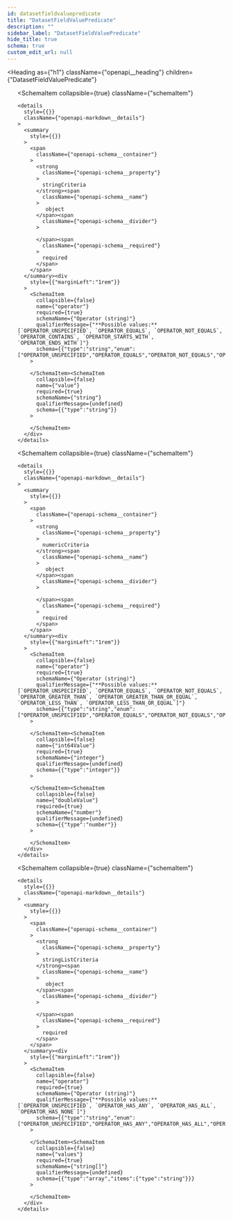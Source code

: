 ```yaml
---
id: datasetfieldvaluepredicate
title: "DatasetFieldValuePredicate"
description: ""
sidebar_label: "DatasetFieldValuePredicate"
hide_title: true
schema: true
custom_edit_url: null
---
```



<Heading
  as={"h1"}
  className={"openapi__heading"}
  children={"DatasetFieldValuePredicate"}
>
</Heading>





<ul>
  <SchemaItem
    collapsible={false}
    name={"columnName"}
    required={true}
    schemaName={"string"}
    qualifierMessage={undefined}
    schema={{"type":"string"}}
  >
    
  </SchemaItem><SchemaItem
    collapsible={true}
    className={"schemaItem"}
  >
    <details
      style={{}}
      className={"openapi-markdown__details"}
    >
      <summary
        style={{}}
      >
        <span
          className={"openapi-schema__container"}
        >
          <strong
            className={"openapi-schema__property"}
          >
            stringCriteria
          </strong><span
            className={"openapi-schema__name"}
          >
             object
          </span><span
            className={"openapi-schema__divider"}
          >
            
          </span><span
            className={"openapi-schema__required"}
          >
            required
          </span>
        </span>
      </summary><div
        style={{"marginLeft":"1rem"}}
      >
        <SchemaItem
          collapsible={false}
          name={"operator"}
          required={true}
          schemaName={"Operator (string)"}
          qualifierMessage={"**Possible values:** [`OPERATOR_UNSPECIFIED`, `OPERATOR_EQUALS`, `OPERATOR_NOT_EQUALS`, `OPERATOR_CONTAINS`, `OPERATOR_STARTS_WITH`, `OPERATOR_ENDS_WITH`]"}
          schema={{"type":"string","enum":["OPERATOR_UNSPECIFIED","OPERATOR_EQUALS","OPERATOR_NOT_EQUALS","OPERATOR_CONTAINS","OPERATOR_STARTS_WITH","OPERATOR_ENDS_WITH"],"title":"Operator"}}
        >
          
        </SchemaItem><SchemaItem
          collapsible={false}
          name={"value"}
          required={true}
          schemaName={"string"}
          qualifierMessage={undefined}
          schema={{"type":"string"}}
        >
          
        </SchemaItem>
      </div>
    </details>
  </SchemaItem><SchemaItem
    collapsible={true}
    className={"schemaItem"}
  >
    <details
      style={{}}
      className={"openapi-markdown__details"}
    >
      <summary
        style={{}}
      >
        <span
          className={"openapi-schema__container"}
        >
          <strong
            className={"openapi-schema__property"}
          >
            numericCriteria
          </strong><span
            className={"openapi-schema__name"}
          >
             object
          </span><span
            className={"openapi-schema__divider"}
          >
            
          </span><span
            className={"openapi-schema__required"}
          >
            required
          </span>
        </span>
      </summary><div
        style={{"marginLeft":"1rem"}}
      >
        <SchemaItem
          collapsible={false}
          name={"operator"}
          required={true}
          schemaName={"Operator (string)"}
          qualifierMessage={"**Possible values:** [`OPERATOR_UNSPECIFIED`, `OPERATOR_EQUALS`, `OPERATOR_NOT_EQUALS`, `OPERATOR_GREATER_THAN`, `OPERATOR_GREATER_THAN_OR_EQUAL`, `OPERATOR_LESS_THAN`, `OPERATOR_LESS_THAN_OR_EQUAL`]"}
          schema={{"type":"string","enum":["OPERATOR_UNSPECIFIED","OPERATOR_EQUALS","OPERATOR_NOT_EQUALS","OPERATOR_GREATER_THAN","OPERATOR_GREATER_THAN_OR_EQUAL","OPERATOR_LESS_THAN","OPERATOR_LESS_THAN_OR_EQUAL"],"title":"Operator"}}
        >
          
        </SchemaItem><SchemaItem
          collapsible={false}
          name={"int64Value"}
          required={true}
          schemaName={"integer"}
          qualifierMessage={undefined}
          schema={{"type":"integer"}}
        >
          
        </SchemaItem><SchemaItem
          collapsible={false}
          name={"doubleValue"}
          required={true}
          schemaName={"number"}
          qualifierMessage={undefined}
          schema={{"type":"number"}}
        >
          
        </SchemaItem>
      </div>
    </details>
  </SchemaItem><SchemaItem
    collapsible={true}
    className={"schemaItem"}
  >
    <details
      style={{}}
      className={"openapi-markdown__details"}
    >
      <summary
        style={{}}
      >
        <span
          className={"openapi-schema__container"}
        >
          <strong
            className={"openapi-schema__property"}
          >
            stringListCriteria
          </strong><span
            className={"openapi-schema__name"}
          >
             object
          </span><span
            className={"openapi-schema__divider"}
          >
            
          </span><span
            className={"openapi-schema__required"}
          >
            required
          </span>
        </span>
      </summary><div
        style={{"marginLeft":"1rem"}}
      >
        <SchemaItem
          collapsible={false}
          name={"operator"}
          required={true}
          schemaName={"Operator (string)"}
          qualifierMessage={"**Possible values:** [`OPERATOR_UNSPECIFIED`, `OPERATOR_HAS_ANY`, `OPERATOR_HAS_ALL`, `OPERATOR_HAS_NONE`]"}
          schema={{"type":"string","enum":["OPERATOR_UNSPECIFIED","OPERATOR_HAS_ANY","OPERATOR_HAS_ALL","OPERATOR_HAS_NONE"],"title":"Operator"}}
        >
          
        </SchemaItem><SchemaItem
          collapsible={false}
          name={"values"}
          required={true}
          schemaName={"string[]"}
          qualifierMessage={undefined}
          schema={{"type":"array","items":{"type":"string"}}}
        >
          
        </SchemaItem>
      </div>
    </details>
  </SchemaItem>
</ul>
            